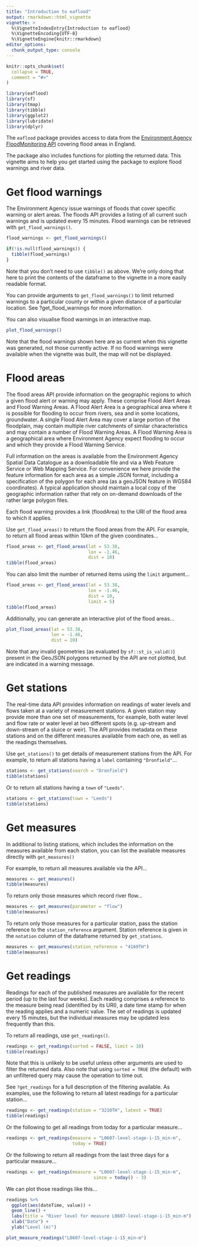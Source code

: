 ```yaml
---
title: "Introduction to eaflood"
output: rmarkdown::html_vignette
vignette: >
  %\VignetteIndexEntry{Introduction to eaflood}
  %\VignetteEncoding{UTF-8}
  %\VignetteEngine{knitr::rmarkdown}
editor_options: 
  chunk_output_type: console
---
```


```r
knitr::opts_chunk$set(
  collapse = TRUE,
  comment = "#>"
)
```

```r
library(eaflood)
library(sf)
library(tmap)
library(tibble)
library(ggplot2)
library(lubridate)
library(dplyr)
```

The `eaflood` package provides access to data from the 
[Environment Agency FloodMonitoring API](https://environment.data.gov.uk/flood-monitoring/doc/reference) 
covering flood areas in England.

The package also includes functions for plotting the returned data. This 
vignette aims to help you get started using the package to explore flood 
warnings and river data.

# Get flood warnings

The Environment Agency issue warnings of floods that cover specific warning or 
alert areas. The floods API provides a listing of all current such warnings and 
is updated every 15 minutes. Flood warnings can be retrieved with 
`get_flood_warnings()`.

```r
flood_warnings <- get_flood_warnings()

if(!is.null(flood_warnings)) {
  tibble(flood_warnings)
}
```

Note that you don't need to use `tibble()` as above. We're only doing that here 
to print the contents of the dataframe to the vignette in a more easily 
readable format.

You can provide arguments to `get_flood_warnings()` to limit returned warnings 
to a particular county or within a given distance of a particular location. 
See ?get_flood_warnings for more information.

You can also visualise flood warnings in an interactive map.

```r
plot_flood_warnings()
```

Note that the flood warnings shown here are as current when this vignette was 
generated, not those currently active. If no flood warnings were available when 
the vignette was built, the map will not be displayed.

# Flood areas

The flood areas API provide information on the geographic regions to which a 
given flood alert or warning may apply. These comprise Flood Alert Areas and 
Flood Warning Areas. A Flood Alert Area is a geographical area where it is 
possible for flooding to occur from rivers, sea and in some locations, 
groundwater. A single Flood Alert Area may cover a large portion of the 
floodplain, may contain multiple river catchments of similar characteristics 
and may contain a number of Flood Warning Areas. A Flood Warning Area is a 
geographical area where Environment Agency expect flooding to occur and which 
they provide a Flood Warning Service.

Full information on the areas is available from the Environment Agency Spatial 
Data Catalogue as a downloadable file and via a Web Feature Service or Web 
Mapping Service. For convenience we here provide the feature information for 
each area as a simple JSON format, including a specification of the polygon for 
each area (as a geoJSON feature in WGS84 coordinates). A typical application 
should maintain a local copy of the geographic information rather that rely on 
on-demand downloads of the rather large polygon files.

Each flood warning provides a link (floodArea) to the URI of the flood area to 
which it applies.

Use `get_flood_areas()` to return the flood areas from the API. For example, 
to return all flood areas within 10km of the given coordinates... 

```r
flood_areas <- get_flood_areas(lat = 53.38,
                               lon = -1.46,
                               dist = 10)
tibble(flood_areas)
```

You can also limit the number of returned items using the `limit` argument...

```r
flood_areas <- get_flood_areas(lat = 53.38,
                               lon = -1.46,
                               dist = 10, 
                               limit = 5)
tibble(flood_areas)
```

Additionally, you can generate an interactive plot of the flood areas...

```r
plot_flood_areas(lat = 53.38,
                 lon = -1.46,
                 dist = 10)
```

Note that any invalid geometries (as evaluated by `sf::st_is_valid()`) present 
in the GeoJSON polygons returned by the API are not plotted, but are indicated 
in a warning message.

# Get stations

The real-time data API provides information on readings of water levels and 
flows taken at a variety of measurement stations. A given station may provide 
more than one set of measurements, for example, both water level and flow rate 
or water level at two different spots (e.g. up-stream and down-stream of a 
sluice or weir). The API provides metadata on these stations and on the 
different measures available from each one, as well as the readings themselves.

Use `get_stations()` to get details of measurement stations from the API. For 
example, to return all stations having a `label` containing `"Dronfield"`... 

```r
stations <- get_stations(search = "Dronfield")
tibble(stations)
```

Or to return all stations having a `town` of `"Leeds"`.

```r
stations <- get_stations(town = "Leeds")
tibble(stations)
```

# Get measures

In additional to listing stations, which includes the information on the 
measures available from each station, you can list the available measures 
directly with `get_measures()`

For example, to return all measures available via the API...

```r
measures <- get_measures()
tibble(measures)
```

To return only those measures which record river flow...

```r
measures <- get_measures(parameter = "flow")
tibble(measures)
```

To return only those measures for a particular station, pass the station 
reference to the `station_reference` argument. Station reference is given in 
the `notation` column of the dataframe returned by `get_stations`. 

```r
measures <- get_measures(station_reference = "4169TH")
tibble(measures)
```

# Get readings

Readings for each of the published measures are available for the recent period 
(up to the last four weeks). Each reading comprises a reference to the measure 
being read (identified by its URI), a date time stamp for when the reading 
applies and a numeric value. The set of readings is updated every 15 minutes, 
but the individual measures may be updated less frequently than this.

To return all readings, use `get_readings()`.

```r
readings <- get_readings(sorted = FALSE, limit = 10)
tibble(readings)
```

Note that this is unlikely to be useful unless other arguments are used to 
filter the returned data. Also note that using `sorted = TRUE` (the default) 
with an unfiltered query may cause the operation to time out.

See `?get_readings` for a full description of the filtering available. As 
examples, use the following to return all latest readings for a particular 
station...

```r
readings <- get_readings(station = "3210TH", latest = TRUE)
tibble(readings)
```

Or the following to get all readings from today for a particular measure...

```r
readings <- get_readings(measure = "L0607-level-stage-i-15_min-m", 
                         today = TRUE)
```

Or the following to return all readings from the last three days for a 
particular measure...

```r
readings <- get_readings(measure = "L0607-level-stage-i-15_min-m", 
                                 since = today() - 3)

```

We can plot those readings like this...

```r
readings %>% 
  ggplot(aes(dateTime, value)) + 
  geom_line() + 
  labs(title = "River level for measure L0607-level-stage-i-15_min-m") +
  xlab("Date") +
  ylab("Level (m)")
```


```r
plot_measure_readings("L0607-level-stage-i-15_min-m")
```


